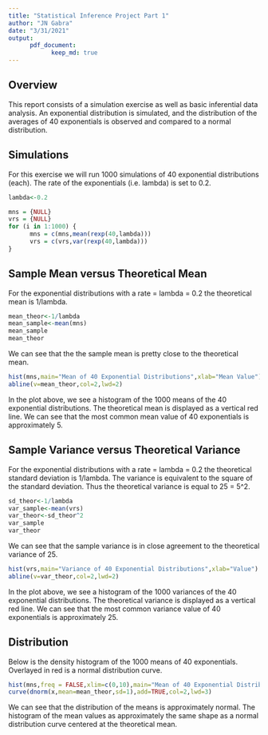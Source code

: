 ```yaml
---
title: "Statistical Inference Project Part 1"
author: "JN Gabra"
date: "3/31/2021"
output: 
      pdf_document:
            keep_md: true
---
```

## Overview
This report consists of a simulation exercise as well as basic inferential data analysis. An exponential distribution is simulated, and the distribution of the averages of 40 exponentials is observed and compared to a normal distribution. 

## Simulations

For this exercise we will run 1000 simulations of 40 exponential distributions (each). The rate of the exponentials (i.e. lambda) is set to 0.2.

```r
lambda<-0.2

mns = {NULL}
vrs = {NULL}
for (i in 1:1000) {
      mns = c(mns,mean(rexp(40,lambda)))
      vrs = c(vrs,var(rexp(40,lambda)))
}
```


## Sample Mean versus Theoretical Mean
For the exponential distributions with a rate = lambda = 0.2 the theoretical mean is 1/lambda.

```r
mean_theor<-1/lambda
mean_sample<-mean(mns)
mean_sample
mean_theor
```

We can see that the the sample mean is pretty close to the theoretical mean.

```r
hist(mns,main="Mean of 40 Exponential Distributions",xlab="Mean Value")
abline(v=mean_theor,col=2,lwd=2)
```

In the plot above, we see a histogram of the 1000 means of the 40 exponential distributions. The theoretical mean is displayed as a vertical red line. We can see that the most common mean value of 40 exponentials is approximately 5.

## Sample Variance versus Theoretical Variance

For the exponential distributions with a rate = lambda = 0.2 the theoretical standard deviation is 1/lambda. The variance is equivalent to the square of the standard deviation. Thus the theoretical variance is equal to 25 = 5^2.  

```r
sd_theor<-1/lambda
var_sample<-mean(vrs)
var_theor<-sd_theor^2
var_sample
var_theor
```

We can see that the sample variance is in close agreement to the theoretical variance of 25.

```r
hist(vrs,main="Variance of 40 Exponential Distributions",xlab="Value")
abline(v=var_theor,col=2,lwd=2)
```

In the plot above, we see a histogram of the 1000 variances of the 40 exponential distributions. The theoretical variance is displayed as a vertical red line. We can see that the most common variance value of 40 exponentials is approximately 25.


## Distribution
Below is the density histogram of the 1000 means of 40 exponentials. Overlayed in red is a normal distribution curve.  
```r
hist(mns,freq = FALSE,xlim=c(0,10),main="Mean of 40 Exponential Distributions",xlab="Mean Value")
curve(dnorm(x,mean=mean_theor,sd=1),add=TRUE,col=2,lwd=3)
```

We can see that the distribution of the means is approximately normal. The histogram of the mean values as approximately the same shape as a normal distribution curve centered at the theoretical mean.